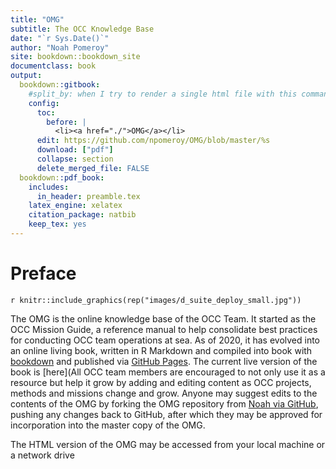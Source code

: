 ```yaml
---
title: "OMG"
subtitle: The OCC Knowledge Base
date: "`r Sys.Date()`"
author: "Noah Pomeroy"
site: bookdown::bookdown_site
documentclass: book
output:
  bookdown::gitbook:
    #split_by: when I try to render a single html file with this command, R Studio says that it can't find index.html, which of course is not created when I render a single html file...so I'm not going to try and do this
    config:
      toc:
        before: |
          <li><a href="./">OMG</a></li>
      edit: https://github.com/npomeroy/OMG/blob/master/%s
      download: ["pdf"]
      collapse: section
      delete_merged_file: FALSE
  bookdown::pdf_book:
    includes:
      in_header: preamble.tex
    latex_engine: xelatex
    citation_package: natbib
    keep_tex: yes
---
```


# Preface {-}

`r knitr::include_graphics(rep("images/d_suite_deploy_small.jpg"))`

The OMG is the online knowledge base of the OCC Team.  It started as the OCC Mission Guide, a reference manual to help consolidate best practices for conducting OCC team operations at sea.  As of 2020, it has evolved into an online living book, written in R Markdown and compiled into book with [bookdown](https://bookdown.org/yihui/bookdown/) and published via [GitHub Pages](https://pages.github.com/).  The current live version of the book is [here](All OCC team members are encouraged to not only use it as a resource but help it grow by adding and editing content as OCC projects, methods and missions change and grow. Anyone may suggest edits to the contents of the OMG by forking the OMG repository from [Noah via GitHub](https://github.com/npomeroy/OMG), pushing any changes back to GitHub, after which they may be approved for incorporation into the master copy of the OMG.  


The HTML version of the OMG may be accessed from your local machine or a network drive
